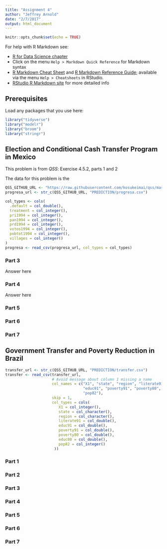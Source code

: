 ```yaml
---
title: "Assignment 4"
author: "Jeffrey Arnold"
date: "2/7/2017"
output: html_document
---
```


```r
knitr::opts_chunk$set(echo = TRUE)
```

For help with R Markdown see:

- [R for Data Science chapter](http://r4ds.had.co.nz/r-markdown.html)
- Click on the menu `Help > Markdown Quick Reference` for Markdown syntax
- [R Markdown Cheat Sheet](https://www.rstudio.com/resources/cheatsheets/) and
  [R Markdown Reference Guide](https://www.rstudio.com/wp-content/uploads/2015/03/rmarkdown-reference.pdf); available via the menu `Help > Cheatsheets` in RStudio.
- [RStudio R Markdown site](http://rmarkdown.rstudio.com/) for more detailed info


## Prerequisites

Load any packages that you use here:
```r
library("tidyverse")
library("modelr")
library("broom")
library("stringr")
```


## Election and Conditional Cash Transfer Program in Mexico

This problem is from *QSS*: Exercise 4.5.2, parts 1 and 2

The data for this problem is the
```r
QSS_GITHUB_URL <- "https://raw.githubusercontent.com/kosukeimai/qss/master/"
progresa_url <- str_c(QSS_GITHUB_URL, "PREDICTION/progresa.csv")

col_types <- cols(
  .default = col_double(),
  treatment = col_integer(),
  pri1994 = col_integer(),
  pan1994 = col_integer(),
  prd1994 = col_integer(),
  votos1994 = col_integer(),
  pobtot1994 = col_integer(),
  villages = col_integer()
)
progresa <- read_csv(progresa_url, col_types = col_types)
```

### Part 3

Answer here

### Part 4

Answer here

### Part 5

### Part 6

### Part 7

## Government Transfer and Poverty Reduction in Brazil

```r
transfer_url <- str_c(QSS_GITHUB_URL, "PREDICTION/transfer.csv")
transfer <- read_csv(transfer_url,
                     # Avoid message about column 1 missing a name
                     col_names = c("X1", "state", "region", "literate91", 
                                   "educ91", "poverty91", "poverty80", "educ80", 
                                   "pop82"),
                     skip = 1,
                     col_types = cols(
                        X1 = col_integer(),
                        state = col_character(),
                        region = col_character(),
                        literate91 = col_double(),
                        educ91 = col_double(),
                        poverty91 = col_double(),
                        poverty80 = col_double(),
                        educ80 = col_double(),
                        pop82 = col_integer()
                      ))
```

### Part 1

### Part 2

### Part 3

### Part 4

### Part 5

### Part 6

### Part 7
